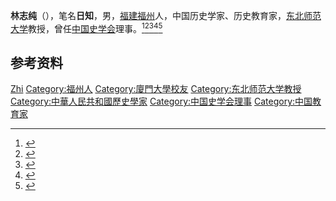 '''林志纯'''（{{bd|1910年||2007年|}}），笔名'''日知'''，男，[[福建|福建]][[福州|福州]]人，中国历史学家、历史教育家，[[东北师范大学|东北师范大学]]教授，曾任[[中国史学会|中国史学会]]理事。<ref>{{Cite book|title=二十世纪中国名人辞典|author=蔡开松, 于信凤主编; 曾卓明, 周溯源, 赵书刚副主编|publisher=辽宁人民出版社|year=1991|isbn=|location=沈阳|pages=}}</ref><ref>{{Cite book|title=当代中国社会科学手册|author=汝信，易克信主编|publisher=社会科学文献出版社|year=1988|isbn=|location=北京|pages=}}</ref><ref>{{Cite book|title=吉林省百科全书 • 下册|author=王云坤主编; 尤国, 尹峰文, 邢世杰等副主编|publisher=吉林人民出版社|year=1998|isbn=|location=长春|pages=}}</ref><ref>{{Cite book|title=中华当代文化名人大辞典|author=张品兴, 殷登祥, 陈有进等主编|publisher=中国广播电视出版社|year=1992|isbn=9787504315137|location=北京|pages=}}</ref><ref>{{Cite book|title=中国当代文化名人小传|author=伍杰主编; 崔运玺, 王伟华, 周昌喜副主编|publisher=辽宁人民出版社|year=1993|isbn=9787205022938|location=沈阳|pages=}}</ref>

== 参考资料 ==
{{reflist}}

{{Navboxes
| title  = 林志纯在[[中国史学会|中国史学会]]的职务
| list1  =
{{中国史学会第三届理事会}}
}}

{{Authority control}}
{{DEFAULTSORT:Lin林}}
[[Category:林姓|Zhi]]
[[Category:福州人|Category:福州人]]
[[Category:廈門大學校友|Category:廈門大學校友]]
[[Category:东北师范大学教授|Category:东北师范大学教授]]
[[Category:中華人民共和國歷史學家|Category:中華人民共和國歷史學家]]
[[Category:中国史学会理事|Category:中国史学会理事]]
[[Category:中国教育家|Category:中国教育家]]

{{中国人物小作品}}